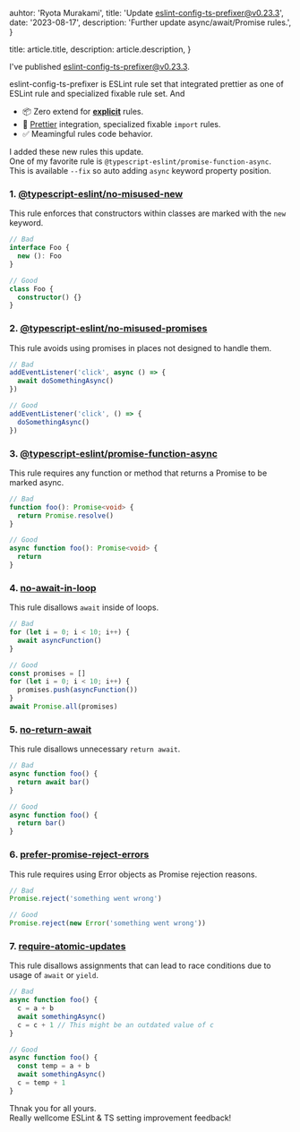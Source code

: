 
  auhtor: 'Ryota Murakami',
  title: 'Update eslint-config-ts-prefixer@v0.23.3',
  date: '2023-08-17',
  description: 'Further update async/await/Promise rules.',
}

  title: article.title,
  description: article.description,
}


I've published [eslint-config-ts-prefixer@v0.23.3](https://github.com/laststance/eslint-config-ts-prefixer).

eslint-config-ts-prefixer is ESLint rule set that integrated prettier as one of ESLint rule and specialized fixable rule set.
And

- 📦 Zero extend for [**explicit**](https://github.com/laststance/eslint-config-ts-prefixer/blob/main/index.js) rules.
- 💅 [Prettier](https://prettier.io/) integration, specialized fixable `import` rules.
- ✅ Meamingful rules code behavior.

I added these new rules this update.\
One of my favorite rule is `@typescript-eslint/promise-function-async`.\
This is available `--fix` so auto adding `async` keyword property position.

### 1. [@typescript-eslint/no-misused-new](https://github.com/typescript-eslint/typescript-eslint/blob/main/packages/eslint-plugin/docs/rules/no-misused-new.md)

This rule enforces that constructors within classes are marked with the `new` keyword.

```typescript
// Bad
interface Foo {
  new (): Foo
}

// Good
class Foo {
  constructor() {}
}
```

### 2. [@typescript-eslint/no-misused-promises](https://github.com/typescript-eslint/typescript-eslint/blob/main/packages/eslint-plugin/docs/rules/no-misused-promises.md)

This rule avoids using promises in places not designed to handle them.

```typescript
// Bad
addEventListener('click', async () => {
  await doSomethingAsync()
})

// Good
addEventListener('click', () => {
  doSomethingAsync()
})
```

### 3. [@typescript-eslint/promise-function-async](https://github.com/typescript-eslint/typescript-eslint/blob/main/packages/eslint-plugin/docs/rules/promise-function-async.md)

This rule requires any function or method that returns a Promise to be marked async.

```typescript
// Bad
function foo(): Promise<void> {
  return Promise.resolve()
}

// Good
async function foo(): Promise<void> {
  return
}
```

### 4. [no-await-in-loop](https://eslint.org/docs/rules/no-await-in-loop)

This rule disallows `await` inside of loops.

```javascript
// Bad
for (let i = 0; i < 10; i++) {
  await asyncFunction()
}

// Good
const promises = []
for (let i = 0; i < 10; i++) {
  promises.push(asyncFunction())
}
await Promise.all(promises)
```

### 5. [no-return-await](https://eslint.org/docs/rules/no-return-await)

This rule disallows unnecessary `return await`.

```javascript
// Bad
async function foo() {
  return await bar()
}

// Good
async function foo() {
  return bar()
}
```

### 6. [prefer-promise-reject-errors](https://eslint.org/docs/rules/prefer-promise-reject-errors)

This rule requires using Error objects as Promise rejection reasons.

```javascript
// Bad
Promise.reject('something went wrong')

// Good
Promise.reject(new Error('something went wrong'))
```

### 7. [require-atomic-updates](https://eslint.org/docs/rules/require-atomic-updates)

This rule disallows assignments that can lead to race conditions due to usage of `await` or `yield`.

```javascript
// Bad
async function foo() {
  c = a + b
  await somethingAsync()
  c = c + 1 // This might be an outdated value of c
}

// Good
async function foo() {
  const temp = a + b
  await somethingAsync()
  c = temp + 1
}
```

Thnak you for all yours.\
Really wellcome ESLint & TS setting improvement feedback!
